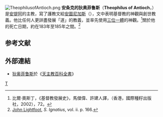 {{noteTA
|T=zh-hans:安条克的狄奥菲鲁斯; zh-hant:安提阿的提阿非羅;
|1=zh-hans:安条克; zh-hant:安提阿;
|2=zh-hans:狄奥菲鲁斯; zh-hant:提阿非羅;
}}
[[File:TheophilusofAntioch.png|right]]
'''安条克的狄奥菲鲁斯'''（'''Theophilus of Antioch'''，{{bd|？||約183年|catIdx=T}}）是[[安提阿|安提阿]]的主教，寫了護教文給[[安圖尼加斯|安圖尼加斯]]（{{lang|en|Autolycus}}），文中表明基督教的神觀與創世教義。他比任何人更詳盡發展「道」的教義，並率先使用[[三位一體|三位一體]]的神觀。<ref>比爾·奧斯丁，《基督教發展史》，馬傑偉、許建人譯，（香港，國際種籽出版社，2002），72。</ref>關於他的死亡日期，約在183年至185年之間。<ref>[[John_Lightfoot|John Lightfoot]], ''S. Ignatius'', vol. ii. p. 166.</ref>

==参考文献==
{{reflist}}

==外部連結==
*{{en icon}}[[:wikisource:en:Catholic_Encyclopedia_(1913)/Theophilus_(1)|狄奥菲鲁斯]]於《[[天主教百科全書|天主教百科全書]]》

{{天主教聖人}}
{{Authority control}}
{{Reli-bio-stub}}

[[Category:安提阿牧首|T]]